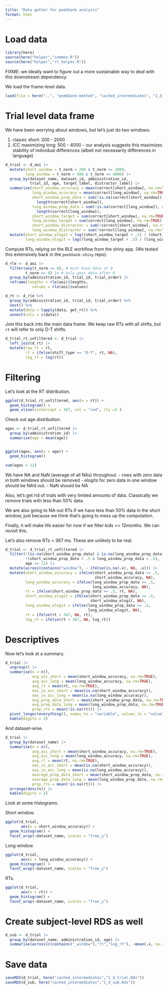 ```yaml
---
title: "Data getter for peekbank analysis"
format: html
---
```


# Load data

```r
library(here)
source(here("helper","common.R"))
source(here("helper","rt_helper.R"))
```


FIXME: we ideally want to figure out a more sustainable way to deal with this downstream dependency.

We load the frame-level data. 

```r
load(file = here("..", "peekbank-method", "cached_intermediates", "1_d_aoi.Rds"))
```


# Trial level data frame

We have been worrying about windows, but let's just do two windows:

1. classic short: 200 - 2000
2. ICC maximizing long: 500 - 4000 - our analysis suggests this maximizes stability of individual differences (albeit not necessarily differences in language)

```r
d_trial <- d_aoi |>
  mutate(short_window = t_norm > 200 & t_norm <= 2000,
         long_window = t_norm > 500 & t_norm <= 4000) |>
  group_by(dataset_name, dataset_id, administration_id, 
           trial_id, age, target_label, distractor_label) |>
  summarise(short_window_accuracy = mean(correct[short_window], na.rm=TRUE),
            long_window_accuracy = mean(correct[long_window], na.rm=TRUE),
            short_window_prop_data = sum(!is.na(correct[short_window]), na.rm = TRUE) /
              length(correct[short_window]),
            long_window_prop_data = sum(!is.na(correct[long_window]), na.rm = TRUE) / 
              length(correct[long_window]),
            short_window_target = sum(correct[short_window], na.rm=TRUE),
            long_window_target = sum(correct[long_window], na.rm=TRUE),
            short_window_distractor = sum(!correct[short_window], na.rm=TRUE),
            long_window_distractor = sum(!correct[long_window], na.rm=TRUE)) |>
  mutate(short_window_elogit = log((short_window_target + .5) / (short_window_distractor + .5)),
         long_window_elogit = log((long_window_target + .5) / (long_window_distractor + .5)))
```

Compute RTs, relying on the RLE workflow from the shiny app. (We tested this extensively back in the `peekbank-shiny` repo). 

```r
d_rle <- d_aoi |>
  filter(any(t_norm == 0), # must have data at 0
         t_norm >= 0) |> # only pass data after 0
  group_by(administration_id, trial_id, trial_order) |>
  reframe(lengths = rle(aoi)$lengths, 
            values = rle(aoi)$values) 

d_rt <- d_rle %>%
  group_by(administration_id, trial_id, trial_order) %>%
  nest() %>%
  mutate(data = lapply(data, get_rt)) %>%
  unnest(cols = c(data))
```

Join this back into the main data frame. We keep raw RTs with all shifts, but `rt` will refer to only D-T shifts. 

```r
d_trial_rt_unfiltered <- d_trial |>
  left_join(d_rt) |>
  mutate(raw_rt = rt,
         rt = ifelse(shift_type == "D-T", rt, NA),
         log_rt = log(rt)) 
```

# Filtering

Let's look at the RT distribution. 

```r
ggplot(d_trial_rt_unfiltered, aes(x = rt)) + 
  geom_histogram() + 
  geom_vline(xintercept = 367, col = "red", lty =2 )
```


Check out age distribution.

```r
ages <- d_trial_rt_unfiltered |>
  group_by(administration_id) |>
  summarise(age = mean(age)) 


ggplot(ages, aes(x = age)) + 
  geom_histogram()

sum(ages < 12)
```

We have NA and NaN (average of all NAs) throughout. 
- rows with zero data in both windows should be removed
- elogits for zero data in one window should be NA'd out. 
- NaN should be NA

Also, let's get rid of trials with very limited amounts of data. Classically we remove trials with less than 50% data. 

We are also going to NA-out RTs if we have less than 50% data in the short window, just because we think that's going to mess up the computation. 

Finally, it will make life easier for now if we filter kids >= 12months. We can revisit this. 

Let's also remove RTs < 367 ms. These are unlikely to be real. 

```r
d_trial <- d_trial_rt_unfiltered |>
  filter(!(is.na(short_window_prop_data) & is.na(long_window_prop_data)), 
         !(short_window_prop_data < .5 & long_window_prop_data < .5), 
         age >= 12) |>
  mutate(across(contains("window"), ~ ifelse(is.na(.x), NA, .x))) |>
  mutate(short_window_accuracy = ifelse(short_window_prop_data >= .5, 
                                        short_window_accuracy, NA),
         long_window_accuracy = ifelse(long_window_prop_data >= .5, 
                                       long_window_accuracy, NA),
         rt = ifelse(short_window_prop_data >= .5, rt, NA),
         short_window_elogit = ifelse(short_window_prop_data >= .5, 
                                      short_window_elogit, NA), 
         long_window_elogit = ifelse(long_window_prop_data >= .5, 
                                     long_window_elogit, NA), 
         rt = ifelse(rt < 367, NA, rt), 
         log_rt = ifelse(rt < 367, NA, log_rt))

```

# Descriptives


Now let's look at a summary. 

```r
d_trial |>
  ungroup() |>
  summarise(n = n(), 
            avg_acc_short = mean(short_window_accuracy, na.rm=TRUE),
            avg_acc_long = mean(long_window_accuracy, na.rm=TRUE),
            avg_rt = mean(rt, na.rm=TRUE),
            nas_in_acc_short = mean(is.na(short_window_accuracy)),
            nas_in_acc_long = mean(is.na(long_window_accuracy)),
            avg_prop_data_short = mean(short_window_prop_data, na.rm=TRUE),
            avg_prop_data_long = mean(long_window_prop_data, na.rm=TRUE),
            prop_rts = mean(!is.na(rt))) |>
  pivot_longer(everything(), names_to = "variable", values_to = "value") |>
  kable(digits = 2)
```

And dataset-wise. 

```r
d_trial |>
  group_by(dataset_name) |>
  summarise(n = n(), 
            avg_acc_short = mean(short_window_accuracy, na.rm=TRUE),
            avg_acc_long = mean(long_window_accuracy, na.rm=TRUE),
            avg_rt = mean(rt, na.rm=TRUE),
            nas_in_acc_short = mean(is.na(short_window_accuracy)),
            nas_in_acc_long = mean(is.na(long_window_accuracy)),
            average_prop_data_short = mean(short_window_prop_data, na.rm=TRUE),
            average_prop_data_long = mean(long_window_prop_data, na.rm=TRUE),
            prop_rts = mean(!is.na(rt))) |>
  arrange(desc(n)) |>
  kable(digits = 2)
```

Look at some histograms. 

Short window. 

```r
ggplot(d_trial, 
       aes(x = short_window_accuracy)) +
  geom_histogram() + 
  facet_wrap(~dataset_name, scales = "free_y")
```


Long window.

```r
ggplot(d_trial, 
       aes(x = long_window_accuracy)) +
  geom_histogram() + 
  facet_wrap(~dataset_name, scales = "free_y")
```
RTs. 

```r
ggplot(d_trial, 
       aes(x = rt)) +
  geom_histogram() + 
  facet_wrap(~dataset_name, scales = "free_y")
```

# Create subject-level RDS as well

```r
d_sub <- d_trial |>
  group_by(dataset_name, administration_id, age) |>
  summarise(across(c(contains("_window"),"rt","log_rt"), ~mean(.x, na.rm=TRUE)))
```

# Save data

```r
saveRDS(d_trial, here("cached_intermediates","1_d_trial.Rds"))
saveRDS(d_sub, here("cached_intermediates","1_d_sub.Rds"))
```

